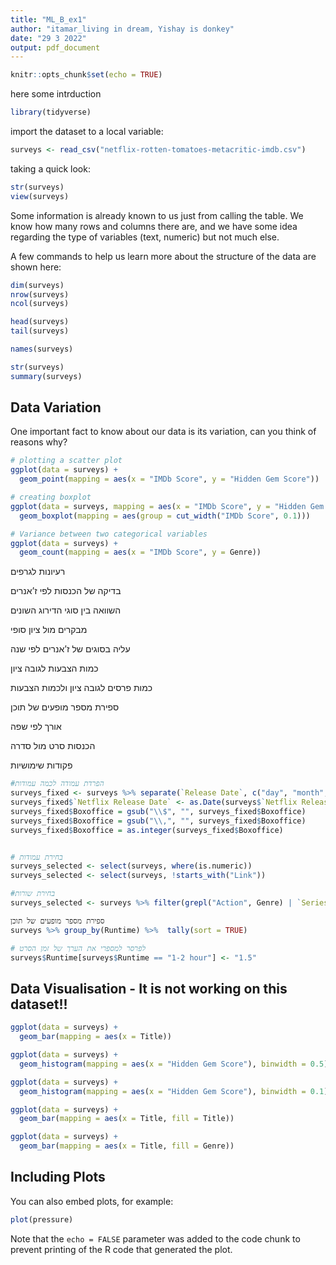 ```yaml
---
title: "ML_B_ex1"
author: "itamar_living in dream, Yishay is donkey"
date: "29 3 2022"
output: pdf_document
---
```


```r
knitr::opts_chunk$set(echo = TRUE)
```

here some intrduction
```r
library(tidyverse)
```

import the dataset to a local variable:
```r
surveys <- read_csv("netflix-rotten-tomatoes-metacritic-imdb.csv")
```

taking a quick look:
```r
str(surveys)
view(surveys)
```

Some information is already known to us just from calling the table. We know how many rows and columns there are, and we have some idea regarding the type of variables (text, numeric) but not much else.

A few commands to help us learn more about the structure of the data are shown here:

```r
dim(surveys)
nrow(surveys) 
ncol(surveys) 

head(surveys)
tail(surveys)

names(surveys)

str(surveys)
summary(surveys)
```
## Data Variation

One important fact to know about our data is its variation, can you think of reasons why? 

```r
# plotting a scatter plot 
ggplot(data = surveys) +
  geom_point(mapping = aes(x = "IMDb Score", y = "Hidden Gem Score"))

# creating boxplot
ggplot(data = surveys, mapping = aes(x = "IMDb Score", y = "Hidden Gem Score")) + 
  geom_boxplot(mapping = aes(group = cut_width("IMDb Score", 0.1)))

# Variance between two categorical variables
ggplot(data = surveys) +
  geom_count(mapping = aes(x = "IMDb Score", y = Genre))

```

רעיונות לגרפים

בדיקה של הכנסות לפי ז'אנרים

השוואה בין סוגי הדירוג השונים

מבקרים מול ציון סופי


עליה בסוגים של ז'אנרים לפי שנה 

כמות הצבעות לגובה ציון

כמות פרסים לגובה ציון ולכמות הצבעות


ספירת מספר מופעים של תוכן

אורך לפי שפה 

הכנסות סרט מול סדרה


פקודות שימושיות 
```r

#הפרדת עמודה לכמה עמודות
surveys_fixed <- surveys %>% separate(`Release Date`, c("day", "month", "year"), sep = " ", convert = TRUE)
surveys_fixed$`Netflix Release Date` <- as.Date(surveys$`Netflix Release Date`)
surveys_fixed$Boxoffice = gsub("\\$", "", surveys_fixed$Boxoffice)
surveys_fixed$Boxoffice = gsub("\\,", "", surveys_fixed$Boxoffice)
surveys_fixed$Boxoffice = as.integer(surveys_fixed$Boxoffice)


# בחירת עמודות
surveys_selected <- select(surveys, where(is.numeric))
surveys_selected <- select(surveys, !starts_with("Link"))

#בחירת שורות
surveys_selected <- surveys %>% filter(grepl("Action", Genre) | `Series or Movie` == Movie)

ספירת מספר מופעים של תוכן
surveys %>% group_by(Runtime) %>%  tally(sort = TRUE)

# לפרסר למספרי את הערך של זמן הסרט
surveys$Runtime[surveys$Runtime == "1-2 hour"] <- "1.5"


```



## Data Visualisation - It is not working on this dataset!!

```r
ggplot(data = surveys) +
  geom_bar(mapping = aes(x = Title))

ggplot(data = surveys) +
  geom_histogram(mapping = aes(x = "Hidden Gem Score"), binwidth = 0.5)

ggplot(data = surveys) +
  geom_histogram(mapping = aes(x = "Hidden Gem Score"), binwidth = 0.1)

ggplot(data = surveys) + 
  geom_bar(mapping = aes(x = Title, fill = Title))

ggplot(data = surveys) + 
  geom_bar(mapping = aes(x = Title, fill = Genre))
```

## Including Plots

You can also embed plots, for example:

```r
plot(pressure)
```

Note that the `echo = FALSE` parameter was added to the code chunk to prevent printing of the R code that generated the plot.
